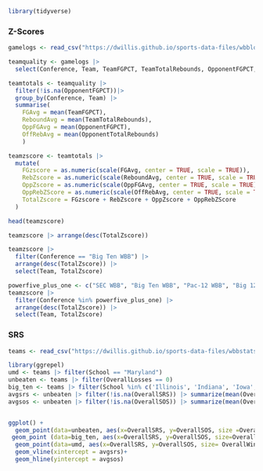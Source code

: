 ```r
library(tidyverse)
```

### Z-Scores

```r
gamelogs <- read_csv("https://dwillis.github.io/sports-data-files/wbblogs24.csv")
```

```r
teamquality <- gamelogs |> 
  select(Conference, Team, TeamFGPCT, TeamTotalRebounds, OpponentFGPCT, OpponentTotalRebounds)
```

```r
teamtotals <- teamquality |> 
  filter(!is.na(OpponentFGPCT))|>
  group_by(Conference, Team) |> 
  summarise(
    FGAvg = mean(TeamFGPCT), 
    ReboundAvg = mean(TeamTotalRebounds), 
    OppFGAvg = mean(OpponentFGPCT),
    OffRebAvg = mean(OpponentTotalRebounds)
    ) 
```
```r
teamzscore <- teamtotals |> 
  mutate(
    FGzscore = as.numeric(scale(FGAvg, center = TRUE, scale = TRUE)),
    RebZscore = as.numeric(scale(ReboundAvg, center = TRUE, scale = TRUE)),
    OppZscore = as.numeric(scale(OppFGAvg, center = TRUE, scale = TRUE)) * -1,
    OppRebZScore = as.numeric(scale(OffRebAvg, center = TRUE, scale = TRUE)) * -1,
    TotalZscore = FGzscore + RebZscore + OppZscore + OppRebZScore
  )  
```

```r
head(teamzscore)
```

```r
teamzscore |> arrange(desc(TotalZscore))
```
```r
teamzscore |> 
  filter(Conference == "Big Ten WBB") |> 
  arrange(desc(TotalZscore)) |>
  select(Team, TotalZscore)
```

```r
powerfive_plus_one <- c("SEC WBB", "Big Ten WBB", "Pac-12 WBB", "Big 12 WBB", "ACC WBB", "Big East WBB")
teamzscore |> 
  filter(Conference %in% powerfive_plus_one) |> 
  arrange(desc(TotalZscore)) |>
  select(Team, TotalZscore)
```
### SRS
```r
teams <- read_csv("https://dwillis.github.io/sports-data-files/wbbstats25.csv")
```

```r
library(ggrepel)
umd <- teams |> filter(School == "Maryland")
unbeaten <- teams |> filter(OverallLosses == 0)
big_ten <- teams |> filter(School %in% c('Illinois', 'Indiana', 'Iowa', 'Michigan', 'Michigan State', 'Ohio State', 'Minnesota', 'Nebraska', 'Northwestern', 'Rutgers', 'Southern California', 'UCLA', 'Oregon', 'Washington', 'Maryland'))
avgsrs <- unbeaten |> filter(!is.na(OverallSRS)) |> summarize(mean(OverallSRS))|> pull(1)
avgsos <- unbeaten |> filter(!is.na(OverallSOS)) |> summarize(mean(OverallSOS))|> pull(1)


ggplot() +
  geom_point(data=unbeaten, aes(x=OverallSRS, y=OverallSOS, size =OverallWins), color ="grey")+
 geom_point (data=big_ten, aes(x=OverallSRS, y=OverallSOS, size=OverallWins), color ="yellow")+
  geom_point(data=umd, aes(x=OverallSRS, y=OverallSOS, size= OverallWins, color = "red"))+
  geom_vline(xintercept = avgsrs)+
  geom_hline(yintercept = avgsos)
  

```


